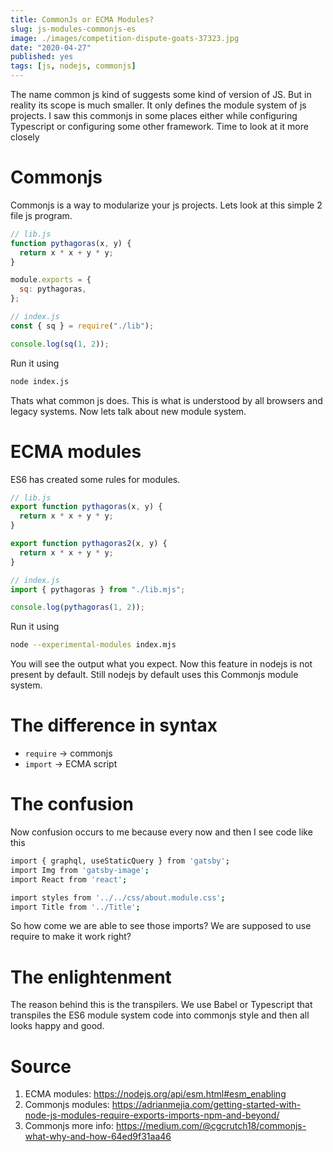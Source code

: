 ```yaml
---
title: CommonJs or ECMA Modules?
slug: js-modules-commonjs-es
image: ./images/competition-dispute-goats-37323.jpg
date: "2020-04-27"
published: yes
tags: [js, nodejs, commonjs]
---
```



The name common js kind of suggests some kind of version of JS. But in reality its scope is much smaller. It only defines the module system of js projects. I saw this commonjs in some places either while configuring Typescript or configuring some other framework. Time to look at it more closely

# Commonjs

Commonjs is a way to modularize your js projects. Lets look at this simple 2 file js program.

<CodeDivWrapper>

```js
// lib.js
function pythagoras(x, y) {
  return x * x + y * y;
}

module.exports = {
  sq: pythagoras,
};
```

</CodeDivWrapper>

<CodeDivWrapper>

```js
// index.js
const { sq } = require("./lib");

console.log(sq(1, 2));
```

</CodeDivWrapper>

Run it using

<CodeDivWrapper>

```bash
node index.js
```

</CodeDivWrapper>

Thats what common js does. This is what is understood by all browsers and legacy systems. Now lets talk about new module system.

# ECMA modules

ES6 has created some rules for modules.

<CodeDivWrapper>

```js
// lib.js
export function pythagoras(x, y) {
  return x * x + y * y;
}

export function pythagoras2(x, y) {
  return x * x + y * y;
}
```

</CodeDivWrapper>

<CodeDivWrapper>

```js
// index.js
import { pythagoras } from "./lib.mjs";

console.log(pythagoras(1, 2));
```

</CodeDivWrapper>

Run it using

<CodeDivWrapper>

```bash
node --experimental-modules index.mjs
```

</CodeDivWrapper>

You will see the output what you expect. Now this feature in nodejs is not present by default. Still nodejs by default uses this Commonjs module system.

# The difference in syntax

- `require` -> commonjs
- `import` -> ECMA script

# The confusion

Now confusion occurs to me because every now and then I see code like this

<CodeDivWrapper>

```bash
import { graphql, useStaticQuery } from 'gatsby';
import Img from 'gatsby-image';
import React from 'react';

import styles from '../../css/about.module.css';
import Title from '../Title';
```

</CodeDivWrapper>

So how come we are able to see those imports? We are supposed to use require to make it work right?

# The enlightenment

The reason behind this is the transpilers. We use Babel or Typescript that transpiles the ES6 module system code into commonjs style and then all looks happy and good.

# Source

1. ECMA modules: https://nodejs.org/api/esm.html#esm_enabling
2. Commonjs modules: https://adrianmejia.com/getting-started-with-node-js-modules-require-exports-imports-npm-and-beyond/
3. Commonjs more info: https://medium.com/@cgcrutch18/commonjs-what-why-and-how-64ed9f31aa46
